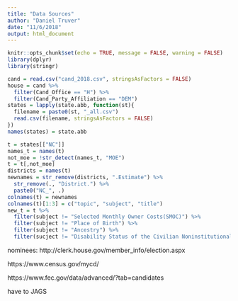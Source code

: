 ```yaml
---
title: "Data Sources"
author: "Daniel Truver"
date: "11/6/2018"
output: html_document
---
```


```r
knitr::opts_chunk$set(echo = TRUE, message = FALSE, warning = FALSE)
library(dplyr)
library(stringr)
```

```r
cand = read.csv("cand_2018.csv", stringsAsFactors = FALSE)
house = cand %>%
  filter(Cand_Office == "H") %>%
  filter(Cand_Party_Affiliation == "DEM")
states = lapply(state.abb, function(st){
  filename = paste0(st, "_all.csv")
  read.csv(filename, stringsAsFactors = FALSE)
})
names(states) = state.abb
```

```r
t = states[["NC"]]
names_t = names(t)
not_moe = !str_detect(names_t, "MOE")
t = t[,not_moe]
districts = names(t)
newnames = str_remove(districts, ".Estimate") %>%
  str_remove(., "District.") %>%
  paste0("NC_", .)
colnames(t) = newnames
colnames(t)[1:3] = c("topic", "subject", "title")
new_t = t %>%
  filter(subject != "Selected Monthly Owner Costs(SMOC)") %>%
  filter(subject != "Place of Birth") %>%
  filter(subject != "Ancestry") %>%
  filter(sucject != "Disability Status of the Civilian Noninstitutionalized Population") 
```

nominees: http://clerk.house.gov/member_info/election.aspx

https://www.census.gov/mycd/

https://www.fec.gov/data/advanced/?tab=candidates

have to JAGS
